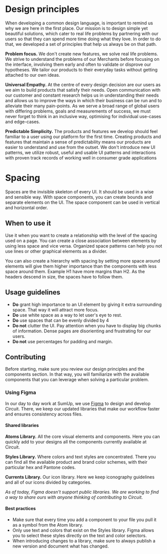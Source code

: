 
<Meta title="Introduction|Design principles" />

# Design principles

<Intro>
  When developing a common design language, is important to remind us why we are
  here in the first place. Our mission is to design simple yet beautiful
  solutions, which cater to real life problems by partnering with our users so
  that they can spend more time doing what they love. In order to do that, we
  developed a set of principles that help us always be on that path.
</Intro>

**Problem focus.** We don't create new features, we solve real life problems. We strive to
understand the problems of our Merchants before focusing on the interface, involving them
early and often to validate or disprove our hypotheses. We tailor our products to their
everyday tasks without getting attached to our own ideas.

**Universal Empathy.** At the centre of every design decision are our users as we aim to build
products that satisfy their needs. Open communication with our customer and constant research
helps us in understanding their needs and allows us to improve the ways in which their business
can be run and to alleviate their many pain-points. As we serve a broad range of global users
with differing problems, goals and measurements of success, we must never forget to think in an
inclusive way, optimising for individual use-cases and edge-cases.

**Predictable Simplicity.** The products and features we develop should feel familiar to a user
using our platform for the first time. Creating products and features that maintain a sense of
predictability means our products are easier to understand and use from the outset.
We don't introduce new UI patterns, we utilize robust, useful and usable UI patterns and
interactions with proven track records of working well in consumer grade applications

# Spacing

Spaces are the invisible skeleton of every UI. It should be used in a wise and sensible way.
With space components, you can create bounds and separate elements on the UI.
The space component can be used in vertical and horizontal order.

## When to use it

Use it when you want to create a relationship with the level of the spacing used on a page.
You can create a close association between elements by using less space and vice versa.
Organized space patterns can help you not use lines or other graphical elements as a divider.

You can also create a hierarchy with spacing by setting more space around elements will give them higher importance than the components with less space around them. Example H1 have more margins than H2.
As the headers descend in size, the spaces have to follow them.

## Usage guidelines

- **Do** grant high importance to an UI element by giving it extra surrounding space. That way it will attract more focus.
- **Do** use white space as a way to let user's eye to rest.
- **Do** use spaces that can be evenly divided by 4
- **Do not** clutter the UI. Pay attention when you have to display big chunks of information. Dense pages are disorienting and frustrating for our users.
- **Do not** use percentages for padding and margin.

## Contributing

Before starting, make sure you review our design principles and the components section. In that way, you will
familiarize with the available components that you can leverage when solving a particular problem.

### Using Figma

In our day to day work at SumUp, we use [Figma](https://www.figma.com/) to design and develop Circuit. There, we keep our updated
libraries that make our workflow faster and ensures consistency across files.

#### Shared libraries

**Atoms Library.** All the core visual elements and components. Here you can quickly add to your designs all the
components currently available at Circuit.

**Styles Library.** Where colors and text styles are concentrated. There you can find all the available product and brand color schemes,
with their particular hex and Pantone codes.

**Currents Library.** Our icon library. Here we keep iconography guidelines and all of our icons divided by categories.

_As of today, Figma doesn't support public libraries. We are working to find a way to share ours with anyone
thinking of contributing to Circuit._

#### Best practices

- Make sure that every time you add a component to your file you pull it as a symbol from the Atom library.
- Only use text and colors that exist on the Styles library. Figma allows you to select these styles directly on
  the text and color selectors.
- When introducing changes to a library, make sure to always publish a new version and document what has changed.
